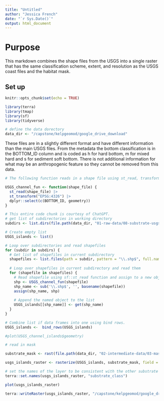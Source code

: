 ```yaml
---
title: "Untitled"
author: "Jessica French"
date: "`r Sys.Date()`"
output: html_document
---
```

# Purpose

This markdown combines the shape files from the USGS into a single raster that has the same classification scheme, extent, and resolution as the USGS coast files and the habitat mask. 

## Set up 

```r
knitr::opts_chunk$set(echo = TRUE)
```

```r
library(terra)
library(tmap)
library(sf)
library(tidyverse)

```

```r
# define the data dorectory
data_dir <- "/capstone/kelpgeomod/google_drive_download"
```

These files are in a slightly different format and have different information than the main USGS files. From the metadata the bottom classification is in the BOTTOM_ID column and is coded as h for hard bottom, m for mixed hard and s for sediment soft bottom. There is not additional information for what may be an anthropogenic feature so they cannot be removed from this data. 


```r
# The following function reads in a shape file using st_read, transforms the crs to WGS 84 and selects the columns of interest.

USGS_channel_fun <- function(shape_file) {
  st_read(shape_file) |> 
  st_transform("EPSG:4326") |> 
  dplyr::select(c(BOTTOM_ID, geometry))  
}

```
    
```r
# This entire code chunk is courtesy of ChatGPT.
# get list of subdirectories in working directory
subdirs <- list.dirs(file.path(data_dir, "01-raw-data/08-substrate-usgs-seafloormapping-raw/03-usgs-channel-islands"))

# Create empty list
USGS_islands <- list()

# Loop over subdirectories and read shapefiles
for (subdir in subdirs) {
  # Get list of shapefiles in current subdirectory
  shapefiles <- list.files(path = subdir, pattern = "\\.shp$", full.names = TRUE) 
  
  # Loop over shapefiles in current subdirectory and read them
  for (shapefile in shapefiles) {
    # Read shapefile using sf::st_read function and assign to a new object with the name of the shapefile
    shp <- USGS_channel_fun(shapefile)
    shp_name <- sub('\\.shp$', '', basename(shapefile))
    assign(shp_name, shp)
    
    # Append the named object to the list
    USGS_islands[[shp_name]] <- get(shp_name)
  }
}
```
    
```r
# Combine list if data frames into one using bind rows. 
USGS_islands <-  bind_rows(USGS_islands) 

#plot(USGS_channel_islands$geometry)
```

```r
# read in mask

substrate_mask <- rast(file.path(data_dir, "02-intermediate-data/03-mask-intermediate/habitat-mask.tif"))
```

```r

usgs_islands_raster <- rasterize(USGS_islands, substrate_mask, field = "BOTTOM_ID") 

# set the names of the layer to be consistent with the other substrate files
terra::set.names(usgs_islands_raster, "substrate_class")

plot(usgs_islands_raster)

```

```r

terra::writeRaster(usgs_islands_raster, "/capstone/kelpgeomod/google_drive_download/02-intermediate-data/08-substrate-intermediate/usgs-island-substrate.tif", filetype = "GTiff", overwrite = TRUE)
```


